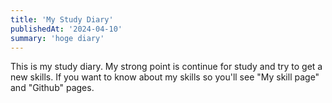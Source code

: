 ```yaml
---
title: 'My Study Diary'
publishedAt: '2024-04-10'
summary: 'hoge diary'
---
```


This is my study diary. My strong point is continue for study and try to get a new skills.
If you want to know about my skills so you'll see "My skill page" and "Github" pages.